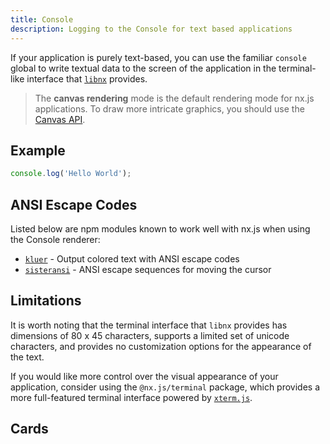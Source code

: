 ```yaml
---
title: Console
description: Logging to the Console for text based applications
---
```


If your application is purely text-based, you can use the familiar
`console` global to write textual data to the screen of the application
in the terminal-like interface that [`libnx`](https://github.com/switchbrew/libnx) provides.

> The __canvas rendering__ mode is the default rendering mode for nx.js applications.
> To draw more intricate graphics, you should use the [Canvas API](/docs/rendering/canvas).

## Example

```js
console.log('Hello World');
```

## ANSI Escape Codes

Listed below are npm modules known to work well with nx.js when using the Console renderer:

* [`kluer`](https://github.com/lukeed/kleur) - Output colored text with ANSI escape codes
* [`sisteransi`](https://github.com/terkelg/sisteransi) - ANSI escape sequences for moving the cursor

## Limitations

It is worth noting that the terminal interface that `libnx` provides
has dimensions of 80 x 45 characters, supports a limited set of unicode characters,
and provides no customization options for the appearance of the text.

If you would like more control over the visual appearance of your application,
consider using the `@nx.js/terminal` package, which provides a more
full-featured terminal interface powered by [`xterm.js`](https://xtermjs.org).

## Cards

<Cards>
  <Card title="Learn more about Next.js" href="https://nextjs.org/docs" />
  <Card title="Learn more about Fumadocs" href="https://fumadocs.vercel.app" />
</Cards>

